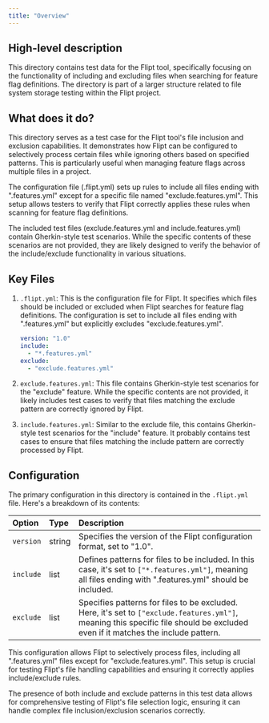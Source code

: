 ```yaml
---
title: "Overview"
---
```


## High-level description
This directory contains test data for the Flipt tool, specifically focusing on the functionality of including and excluding files when searching for feature flag definitions. The directory is part of a larger structure related to file system storage testing within the Flipt project.

## What does it do?
This directory serves as a test case for the Flipt tool's file inclusion and exclusion capabilities. It demonstrates how Flipt can be configured to selectively process certain files while ignoring others based on specified patterns. This is particularly useful when managing feature flags across multiple files in a project.

The configuration file (.flipt.yml) sets up rules to include all files ending with ".features.yml" except for a specific file named "exclude.features.yml". This setup allows testers to verify that Flipt correctly applies these rules when scanning for feature flag definitions.

The included test files (exclude.features.yml and include.features.yml) contain Gherkin-style test scenarios. While the specific contents of these scenarios are not provided, they are likely designed to verify the behavior of the include/exclude functionality in various situations.

## Key Files
1. `.flipt.yml`: This is the configuration file for Flipt. It specifies which files should be included or excluded when Flipt searches for feature flag definitions. The configuration is set to include all files ending with ".features.yml" but explicitly excludes "exclude.features.yml".

   ```yaml
   version: "1.0"
   include:
     - "*.features.yml"
   exclude:
     - "exclude.features.yml"
   ```

2. `exclude.features.yml`: This file contains Gherkin-style test scenarios for the "exclude" feature. While the specific contents are not provided, it likely includes test cases to verify that files matching the exclude pattern are correctly ignored by Flipt.

3. `include.features.yml`: Similar to the exclude file, this contains Gherkin-style test scenarios for the "include" feature. It probably contains test cases to ensure that files matching the include pattern are correctly processed by Flipt.

## Configuration
The primary configuration in this directory is contained in the `.flipt.yml` file. Here's a breakdown of its contents:

| Option | Type | Description |
|:-------|:-----|:------------|
| `version` | string | Specifies the version of the Flipt configuration format, set to "1.0". |
| `include` | list | Defines patterns for files to be included. In this case, it's set to `["*.features.yml"]`, meaning all files ending with ".features.yml" should be included. |
| `exclude` | list | Specifies patterns for files to be excluded. Here, it's set to `["exclude.features.yml"]`, meaning this specific file should be excluded even if it matches the include pattern. |

This configuration allows Flipt to selectively process files, including all ".features.yml" files except for "exclude.features.yml". This setup is crucial for testing Flipt's file handling capabilities and ensuring it correctly applies include/exclude rules.

The presence of both include and exclude patterns in this test data allows for comprehensive testing of Flipt's file selection logic, ensuring it can handle complex file inclusion/exclusion scenarios correctly.